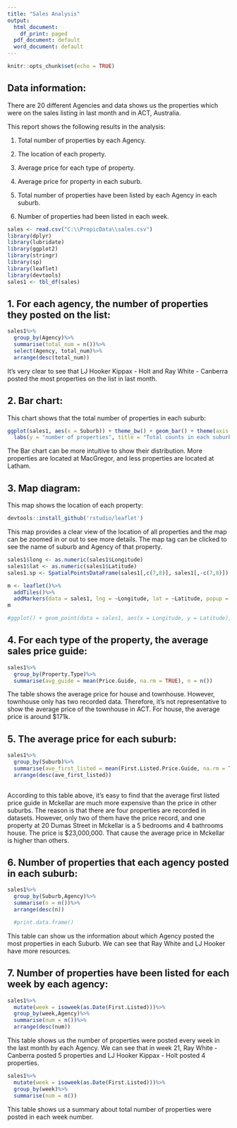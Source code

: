 ```yaml
---
title: "Sales Analysis"
output:
  html_document:
    df_print: paged
  pdf_document: default
  word_document: default
---
```


```r
knitr::opts_chunk$set(echo = TRUE)
```


## Data information:
There are 20 different Agencies and data shows us the properties which were on the sales listing in last month and in ACT, Australia.

This report shows the following results in the analysis:

1. Total number of properties by each Agency.

2. The location of each property.

3. Average price for each type of property.

4. Average price for property in each suburb.

5. Total number of properties have been listed by each Agency in each suburb.

6. Number of properties had been listed in each week.



```r
sales <- read.csv("C:\\PropicData\\sales.csv")
library(dplyr)
library(lubridate)
library(ggplot2)
library(stringr)
library(sp)
library(leaflet)
library(devtools)
sales1 <- tbl_df(sales)
```

## 1. For each agency, the number of properties they posted on the list:

```r
sales1%>%
  group_by(Agency)%>%
  summarise(total_num = n())%>%
  select(Agency, total_num)%>%
  arrange(desc(total_num))

```

It's very clear to see that LJ Hooker Kippax - Holt and Ray White - Canberra posted the most properties on the list in last month.

## 2. Bar chart:
This chart shows that the total number of properties in each suburb:

```r
ggplot(sales1, aes(x = Suburb)) + theme_bw() + geom_bar() + theme(axis.text.x = element_text(face = "bold", angle = 45)) + theme(panel.border = element_blank()) + theme(panel.grid = element_blank()) +
  labs(y = "number of properties", title = "Total counts in each suburb")
```

The Bar chart can be more intuitive to show their distribution. More properties are located at MacGregor, and less properties are located at Latham.

## 3. Map diagram:

This map shows the location of each property:
```r
devtools::install_github('rstudio/leaflet')
```

This map provides a clear view of the location of all properties and the map can be zoomed in or out to see more details. The map tag can be clicked to see the name of suburb and Agency of that property. 

```r
sales1$long <- as.numeric(sales1$Longitude)
sales1$lat <- as.numeric(sales1$Latitude)
sales1.sp <- SpatialPointsDataFrame(sales1[,c(7,8)], sales1[,-c(7,8)])

m <- leaflet()%>%
  addTiles()%>%
  addMarkers(data = sales1, lng = ~Longitude, lat = ~Latitude, popup = ~str_c(Suburb,' ',Agency))
m

#ggplot() + geom_point(data = sales1, aes(x = Longitude, y = Latitude), color = "red")

```

## 4. For each type of the property, the average sales price guide:

```r
sales1%>%
  group_by(Property.Type)%>%
  summarise(avg_guide = mean(Price.Guide, na.rm = TRUE), n = n())
```

The table shows the average price for house and townhouse. However, townhouse only has two recorded data. Therefore, it's not representative to show the average price of the townhouse in ACT. For house, the average price is around $171k.

## 5. The average price for each suburb:

```r
sales1%>%
  group_by(Suburb)%>%
  summarise(ave_first_listed = mean(First.Listed.Price.Guide, na.rm = TRUE),n=n())%>%
  arrange(desc(ave_first_listed))
 

```

According to this table above, it's easy to find that the average first listed price guide in Mckellar are much more expensive than the price in other suburbs. The reason is that there are four properties are recorded in datasets. However, only two of them have the price record, and one property at 20 Dumas Street in Mckellar is a 5 bedrooms and 4 bathrooms house. The price is $23,000,000. That cause the average price in Mckellar is higher than others. 

## 6. Number of properties that each agency posted in each suburb: 

```r
sales1%>%
  group_by(Suburb,Agency)%>%
  summarise(n = n())%>%
  arrange(desc(n))

  #print.data.frame()

```

This table can show us the information about which Agency posted the most properties in each Suburb. We can see that Ray White and LJ Hooker have more resources.

## 7. Number of properties have been listed for each week by each agency:

```r
sales1%>%
  mutate(week = isoweek(as.Date(First.Listed)))%>%
  group_by(week,Agency)%>%
  summarise(num = n())%>%
  arrange(desc(num))
```

This table shows us the number of properties were posted every week in the last month by each Agency. We can see that in week 21, Ray White - Canberra posted 5 properties and LJ Hooker Kippax - Holt posted 4 properties. 

```r
sales1%>%
  mutate(week = isoweek(as.Date(First.Listed)))%>%
  group_by(week)%>%
  summarise(num = n())

```

This table shows us a summary about total number of properties were posted in each week number.










